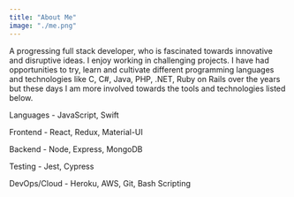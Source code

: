 ```yaml
---
title: "About Me"
image: "./me.png"
---
```


A progressing full stack developer, who is fascinated towards innovative and disruptive ideas.
I enjoy working in challenging projects. I have had opportunities to try, learn and cultivate
different programming languages and technologies like C, C#, Java, PHP, .NET, Ruby on Rails over the years but these days I am more
involved towards the tools and technologies listed below.

Languages - JavaScript, Swift

Frontend - React, Redux, Material-UI

Backend - Node, Express, MongoDB

Testing - Jest, Cypress

DevOps/Cloud - Heroku, AWS, Git, Bash Scripting
